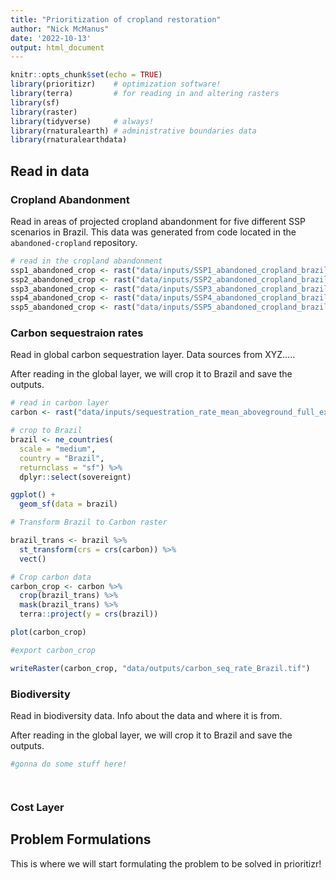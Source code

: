 ```yaml
---
title: "Prioritization of cropland restoration"
author: "Nick McManus"
date: '2022-10-13'
output: html_document
---
```


```r
knitr::opts_chunk$set(echo = TRUE)
library(prioritizr)    # optimization software! 
library(terra)         # for reading in and altering rasters
library(sf)
library(raster)
library(tidyverse)     # always!
library(rnaturalearth) # administrative boundaries data
library(rnaturalearthdata)
```

## Read in data{.tabset}

### Cropland Abandonment
Read in areas of projected cropland abandonment for five different SSP scenarios in Brazil. This data was generated from code located in the `abandoned-cropland` repository.
```r
# read in the cropland abandonment
ssp1_abandoned_crop <- rast("data/inputs/SSP1_abandoned_cropland_brazil.tif")
ssp2_abandoned_crop <- rast("data/inputs/SSP2_abandoned_cropland_brazil.tif")
ssp3_abandoned_crop <- rast("data/inputs/SSP3_abandoned_cropland_brazil.tif")
ssp4_abandoned_crop <- rast("data/inputs/SSP4_abandoned_cropland_brazil.tif")
ssp5_abandoned_crop <- rast("data/inputs/SSP5_abandoned_cropland_brazil.tif")
```

### Carbon sequestraion rates
Read in global carbon sequestration layer. Data sources from XYZ.....

After reading in the global layer, we will crop it to Brazil and save the outputs. 
```r
# read in carbon layer
carbon <- rast("data/inputs/sequestration_rate_mean_aboveground_full_extent_Mg_C_ha_yr.tif")

# crop to Brazil
brazil <- ne_countries(
  scale = "medium",
  country = "Brazil",
  returnclass = "sf") %>% 
  dplyr::select(sovereignt)

ggplot() +
  geom_sf(data = brazil)

# Transform Brazil to Carbon raster

brazil_trans <- brazil %>% 
  st_transform(crs = crs(carbon)) %>% 
  vect()

# Crop carbon data
carbon_crop <- carbon %>% 
  crop(brazil_trans) %>% 
  mask(brazil_trans) %>% 
  terra::project(y = crs(brazil))

plot(carbon_crop)

#export carbon_crop

writeRaster(carbon_crop, "data/outputs/carbon_seq_rate_Brazil.tif")
```


### Biodiversity
Read in biodiversity data. Info about the data and where it is from. 

After reading in the global layer, we will crop it to Brazil and save the outputs. 

```r
#gonna do some stuff here!




```


### Cost Layer


## Problem Formulations

This is where we will start formulating the problem to be solved in prioritizr!